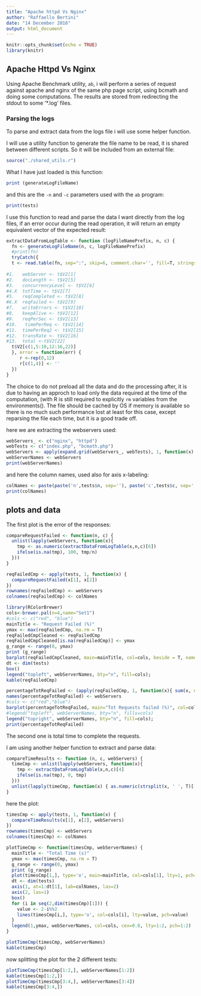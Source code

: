 ```yaml
---
title: "Apache httpd Vs Nginx"
author: "Raffaello Bertini"
date: "14 December 2016"
output: html_document
---
```


```r
knitr::opts_chunk$set(echo = TRUE)
library(knitr)
```
## Apache Httpd Vs Nginx

Using Apache Benchmark utility, `ab`, i will perform a series of request against apache and nginx of the same php page script, using bcmath and doing some computations. The results are stored from redirecting the stdout to some '*.log' files.

### Parsing the logs

To parse and extract data from the logs file i will use some helper function.

I will use a utility function to generate the file name to be read, it is shared between different scripts. So it will be included from an external file:

```r
source("./shared_utils.r")
```

What I have just loaded is this function:
```r
print (generateLogFileName)
```

and this are the `-n` and `-c` parameters used with the `ab` program:
```r
print(tests)
```

I use this function to read and parse the data I want directly from the log files, if an error occur during the read operation, it will return an empty equivalent vector of the expected result:

```r
extractDataFromLogTable <- function (logFileNamePrefix, n, c) {
  fn <- generateLogFileName(n, c, logFileNamePrefix)
  #print(fn)
  tryCatch({
  t <- read.table(fn, sep=":", skip=6, comment.char='', fill=T, stringsAsFactors=FALSE, strip.white = TRUE)
  
#1.   webServer <- t$V2[1]
#2.   docLength <- t$V2[5]
#3.   concurrencyLevel <- t$V2[6]
#4.X  totTime <- t$V2[7]
#5.   reqCompleted <- t$V2[8]
#6.X  reqFailed <- t$V2[9]
#7.   writeErrors <- t$V2[10]
#8.   keepAlive <- t$V2[12]  
#9.   reqPerSec <- t$V2[13]
#10.   timePerReq <- t$V2[14]
#11.  timePerReq2 <- t$V2[15]
#12.  transRate <- t$V2[16]
#13.  total <-t$V2[22]
  t$V2[c(1,5:10,12:16,22)]
  }, error = function(err) {
     r <-rep(0,12)
     r[c(1,4)] <- ''
  })
}
```

The choice to do not preload all the data and do the processing after, it is due to having an approch to load only the data required at the time of the computation, (with R is still required to explicitly `rm` variables from the environments(). The file should be cached by OS if memory is available so there is no much such performance lost at least for this case, except reparsing the file each time, but it is a good trade off.

here we are extracting the webservers used:

```r
webServers_ <- c("nginx", "httpd")
webTests <- c("index.php", "bcmath.php")
webServers <- apply(expand.grid(webServers_, webTests), 1, function(x) {paste(x[1],x[2],sep="-")})
webServerNames <- webServers
print(webServerNames)
```

and here the column names, used also for axis x-labeling:
```r
colNames <- paste(paste('n',tests$n, sep=''), paste('c',tests$c, sep=''), sep='-')
print(colNames)
```


## plots and data

The first plot is the error of the responses:

```r
compareRequestFailed <- function(n, c) {
  unlist(lapply(webServers, function(x){ 
    tmp <- as.numeric(extractDataFromLogTable(x,n,c)[6])
    ifelse(is.na(tmp), 100, tmp/n)
  }))
}
```

```r
reqFailedCmp <- apply(tests, 1, function(x) {
  compareRequestFailed(x[1], x[2])
})
rownames(reqFailedCmp) <- webServers
colnames(reqFailedCmp) <- colNames

library(RColorBrewer)
cols<-brewer.pal(n=4,name="Set1")
#cols <- c("red", "blue")
mainTitle <- "Request Failed (%)"
ymax <- max(reqFailedCmp, na.rm = T)
reqFailedCmpCleaned <- reqFailedCmp
reqFailedCmpCleaned[is.na(reqFailedCmp)] <- ymax
g_range <- range(0, ymax)
print (g_range)
barplot(reqFailedCmpCleaned, main=mainTitle, col=cols, beside = T, names.arg=paste(paste('n',tests$n, sep=''), paste('c',tests$c, sep=''), sep='-'), las=2) #axes = F, ann = F)
dt <- dim(tests)
box()
legend("topleft", webServerNames, bty="n", fill=cols);
kable(reqFailedCmp)
```

```r
percentageTotReqFailed <- (apply(reqFailedCmp, 1, function(x){ sum(x, na.rm=F)/sum(tests$n)*100 }))
names(percentageTotReqFailed) <- webServers
#cols <- c("red","blue")
barplot(percentageTotReqFailed, main="Tot Requests failed (%)", col=cols)
#legend("topleft", webServerNames, bty="n", fills=cols)
legend("topright", webServerNames, bty="n", fill=cols);
print(percentageTotReqFailed)
```

The second one is total time to complete the requests.

I am using another helper function to extract and parse data:
```r
compareTimeResults <- function (n, c, webServers) {
  timeCmp <- unlist(lapply(webServers, function(x){ 
    tmp <- extractDataFromLogTable(x,n,c)[4]
    ifelse(is.na(tmp), 0, tmp)
  }))
  unlist(lapply(timeCmp, function(x) { as.numeric(strsplit(x, ' ', T)[[1]][1])}))
}
```

here the plot:
```r
timesCmp <- apply(tests, 1, function(x) {
  compareTimeResults(x[1], x[2], webServers)
})
rownames(timesCmp) <- webServers
colnames(timesCmp) <- colNames

plotTimeCmp <- function(timesCmp, webServerNames) {
  mainTitle <- "Total Time (s)"
  ymax <- max(timesCmp, na.rm = T)
  g_range <- range(0, ymax)
  print (g_range)
  plot(timesCmp[1,], type='o', main=mainTitle, col=cols[1], lty=1, pch=1, ylim = g_range, axes = F, ann = F)
  dt <- dim(tests)
  axis(1, at=1:dt[1], lab=colNames, las=2)
  axis(2, las=1)
  box()
  for (i in seq(2,dim(timesCmp)[1])) {
    value <- 2-i%%2
    lines(timesCmp[i,], type='o', col=cols[i], lty=value, pch=value)
  }
  legend(1,ymax, webServerNames, col=cols, cex=0.8, lty=1:2, pch=1:2)
}

plotTimeCmp(timesCmp, webServerNames)
kable(timesCmp)
```

now splitting the plot for the 2 different tests:
```r
plotTimeCmp(timesCmp[1:2,], webServerNames[1:2])
kable(timesCmp[1:2,])
plotTimeCmp(timesCmp[3:4,], webServerNames[3:4])
kable(timesCmp[3:4,])
```
